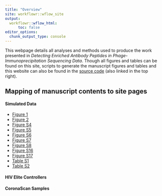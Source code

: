 ```yaml
---
title: "Overview"
site: workflowr::wflow_site
output:
  workflowr::wflow_html:
      toc: false
editor_options:
  chunk_output_type: console
---
```


This webpage details all analyses and methods used to produce the work presented in _Detecting Enriched Antibody Peptides in Phage-Immunoprecipitation Sequencing Data_. Though all figures and tables can be found on this site, scripts to generate the manuscript figures and tables and this website can also be found in the [source code](https://github.com/athchen/beer_manuscript) (also linked in the top right). 

## Mapping of manuscript contents to site pages

#### Simulated Data

* [Figure 1](https://athchen.github.io/beer_manuscript/simulation.html#Figure_1)
* [Figure 2](https://athchen.github.io/beer_manuscript/simulation.html#Figure_2)
* [Figure S4](https://athchen.github.io/beer_manuscript/simulation.html#Figure_S4)
* [Figure S5](https://athchen.github.io/beer_manuscript/simulation.html#Figure_S5)
* [Figure S6](https://athchen.github.io/beer_manuscript/simulation.html#Figure_S6)
* [Figure S7](https://athchen.github.io/beer_manuscript/simulation.html#Figure_S7)
* [Figure S8](https://athchen.github.io/beer_manuscript/simulation.html#Figure_S8)
* [Figure S16](https://athchen.github.io/beer_manuscript/simulation.html#Figure_S16)
* [Figure S17](https://athchen.github.io/beer_manuscript/simulation.html#Figure_S17)
* [Table S1](https://athchen.github.io/beer_manuscript/simulation.html#Table_S1)
* [Table S2](https://athchen.github.io/beer_manuscript/simulation.html#Table_S2)
 
#### HIV Elite Controllers

#### CoronaScan Samples
